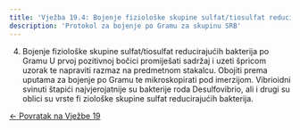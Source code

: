 ```yaml
---
title: 'Vježba 19.4: Bojenje fiziološke skupine sulfat/tiosulfat reducirajućih bakterija po Gramu'
description: 'Protokol za bojenje po Gramu za skupinu SRB'
---
```


4. Bojenje fiziološke skupine sulfat/tiosulfat reducirajućih bakterija 
po Gramu
U prvoj pozitivnoj bočici promiješati sadržaj i uzeti špricom uzorak te
napraviti razmaz na predmetnom stakalcu. Obojiti prema uputama za
bojenje po Gramu te mikroskopirati pod imerzijom. Vibrioidni svinuti
 štapići najvjerojatnije su bakterije roda Desulfovibrio, ali i drugi su oblici
su vrste fi ziološke skupine sulfat reducirajućih bakterija.

[← Povratak na Vježbe 19](/poglavlje-19/vjezbe-19)


